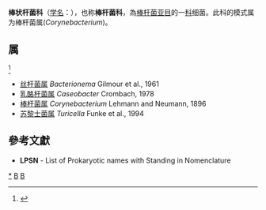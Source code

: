 {{Automatic taxobox
| taxon = Corynebacteriaceae
| authority = Lehmann and Neumann, 1907
| type genus = 棒杆菌属<br>Corynebacterium
| type genus authority = Lehmann and Neumann, 1896
}}
'''棒状杆菌科'''（[[学名|学名]]：{{lang|la|''Corynebacteriaceae''}}），也称'''棒杆菌科'''，為[[棒杆菌亚目|棒杆菌亚目]]的一[[科|科]]细菌。此科的模式属为棒杆菌属(''Corynebacterium'')。

==属==
<ref>{{cite web |title=Corynebacteriaceae |url=https://www.gbif.org/species/3831 |website=GBIF}}</ref>
* [[丝杆菌属|丝杆菌属]] ''Bacterionema'' Gilmour et al., 1961
* [[乳酪杆菌属|乳酪杆菌属]] ''Caseobacter'' Crombach, 1978
* [[棒杆菌属|棒杆菌属]] ''Corynebacterium'' Lehmann and Neumann, 1896
* [[苏黎士菌属|苏黎士菌属]] ''Turicella'' Funke et al., 1994

==參考文獻==
{{reflist}}
* '''LPSN''' - List of Prokaryotic names with Standing in Nomenclature

{{taxonbar}}

[[Category:_棒状杆菌科|*]]
[[Category:_放线菌目|B]]
[[Category:1907年描述的分类群|B]]
